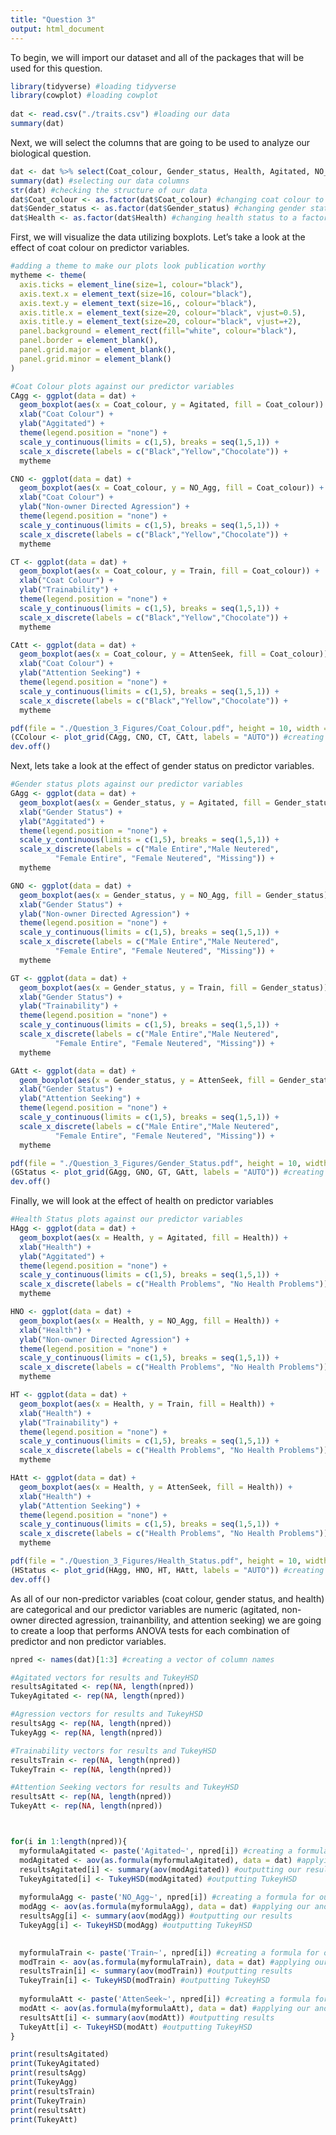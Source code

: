 ```yaml
---
title: "Question 3"
output: html_document
---
```


To begin, we will import our dataset and all of the packages that will be used for this question. 
```r
library(tidyverse) #loading tidyverse 
library(cowplot) #loading cowplot
 
dat <- read.csv("./traits.csv") #loading our data 
summary(dat)
```
Next, we will select the columns that are going to be used to analyze our biological question. 
```r
dat <- dat %>% select(Coat_colour, Gender_status, Health, Agitated, NO_Agg, Train, AttenSeek)
summary(dat) #selecting our data columns 
str(dat) #checking the structure of our data 
dat$Coat_colour <- as.factor(dat$Coat_colour) #changing coat colour to a factor
dat$Gender_status <- as.factor(dat$Gender_status) #changing gender status to a factor
dat$Health <- as.factor(dat$Health) #changing health status to a factor 
```
First, we will visualize the data utilizing boxplots. Let's take a look at the effect of coat colour on predictor variables. 
```r
#adding a theme to make our plots look publication worthy
mytheme <- theme(
  axis.ticks = element_line(size=1, colour="black"),
  axis.text.x = element_text(size=16, colour="black"),
  axis.text.y = element_text(size=16,, colour="black"),
  axis.title.x = element_text(size=20, colour="black", vjust=0.5),
  axis.title.y = element_text(size=20, colour="black", vjust=+2),
  panel.background = element_rect(fill="white", colour="black"),
  panel.border = element_blank(),
  panel.grid.major = element_blank(),
  panel.grid.minor = element_blank()
)

#Coat Colour plots against our predictor variables 
CAgg <- ggplot(data = dat) +
  geom_boxplot(aes(x = Coat_colour, y = Agitated, fill = Coat_colour)) +
  xlab("Coat Colour") +
  ylab("Aggitated") +
  theme(legend.position = "none") +
  scale_y_continuous(limits = c(1,5), breaks = seq(1,5,1)) +
  scale_x_discrete(labels = c("Black","Yellow","Chocolate")) +
  mytheme

CNO <- ggplot(data = dat) +
  geom_boxplot(aes(x = Coat_colour, y = NO_Agg, fill = Coat_colour)) +
  xlab("Coat Colour") + 
  ylab("Non-owner Directed Agression") +
  theme(legend.position = "none") +
  scale_y_continuous(limits = c(1,5), breaks = seq(1,5,1)) +
  scale_x_discrete(labels = c("Black","Yellow","Chocolate")) +
  mytheme

CT <- ggplot(data = dat) +
  geom_boxplot(aes(x = Coat_colour, y = Train, fill = Coat_colour)) +
  xlab("Coat Colour") +
  ylab("Trainability") +
  theme(legend.position = "none") +
  scale_y_continuous(limits = c(1,5), breaks = seq(1,5,1)) +
  scale_x_discrete(labels = c("Black","Yellow","Chocolate")) +
  mytheme

CAtt <- ggplot(data = dat) +
  geom_boxplot(aes(x = Coat_colour, y = AttenSeek, fill = Coat_colour)) +
  xlab("Coat Colour") +
  ylab("Attention Seeking") +
  theme(legend.position = "none") +
  scale_y_continuous(limits = c(1,5), breaks = seq(1,5,1)) +
  scale_x_discrete(labels = c("Black","Yellow","Chocolate")) +
  mytheme

pdf(file = "./Question_3_Figures/Coat_Colour.pdf", height = 10, width = 10)
(CColour <- plot_grid(CAgg, CNO, CT, CAtt, labels = "AUTO")) #creating a 4 plot graph
dev.off()
```
Next, lets take a look at the effect of gender status on predictor variables. 
```r
#Gender status plots against our predictor variables 
GAgg <- ggplot(data = dat) +
  geom_boxplot(aes(x = Gender_status, y = Agitated, fill = Gender_status)) +
  xlab("Gender Status") +
  ylab("Aggitated") +
  theme(legend.position = "none") +
  scale_y_continuous(limits = c(1,5), breaks = seq(1,5,1)) +
  scale_x_discrete(labels = c("Male Entire","Male Neutered",
          "Female Entire", "Female Neutered", "Missing")) +
  mytheme

GNO <- ggplot(data = dat) +
  geom_boxplot(aes(x = Gender_status, y = NO_Agg, fill = Gender_status)) +
  xlab("Gender Status") + 
  ylab("Non-owner Directed Agression") +
  theme(legend.position = "none") +
  scale_y_continuous(limits = c(1,5), breaks = seq(1,5,1)) +
  scale_x_discrete(labels = c("Male Entire","Male Neutered",
          "Female Entire", "Female Neutered", "Missing")) +
  mytheme

GT <- ggplot(data = dat) +
  geom_boxplot(aes(x = Gender_status, y = Train, fill = Gender_status)) +
  xlab("Gender Status") +
  ylab("Trainability") +
  theme(legend.position = "none") +
  scale_y_continuous(limits = c(1,5), breaks = seq(1,5,1)) +
  scale_x_discrete(labels = c("Male Entire","Male Neutered",
          "Female Entire", "Female Neutered", "Missing")) +
  mytheme

GAtt <- ggplot(data = dat) +
  geom_boxplot(aes(x = Gender_status, y = AttenSeek, fill = Gender_status)) +
  xlab("Gender Status") +
  ylab("Attention Seeking") +
  theme(legend.position = "none") +
  scale_y_continuous(limits = c(1,5), breaks = seq(1,5,1)) +
  scale_x_discrete(labels = c("Male Entire","Male Neutered",
          "Female Entire", "Female Neutered", "Missing")) +
  mytheme

pdf(file = "./Question_3_Figures/Gender_Status.pdf", height = 10, width = 20)
(GStatus <- plot_grid(GAgg, GNO, GT, GAtt, labels = "AUTO")) #creating a 4 plot graph
dev.off()
```
Finally, we will look at the effect of health on predictor variables
```r
#Health Status plots against our predictor variables 
HAgg <- ggplot(data = dat) +
  geom_boxplot(aes(x = Health, y = Agitated, fill = Health)) +
  xlab("Health") +
  ylab("Aggitated") +
  theme(legend.position = "none") +
  scale_y_continuous(limits = c(1,5), breaks = seq(1,5,1)) +
  scale_x_discrete(labels = c("Health Problems", "No Health Problems")) +
  mytheme

HNO <- ggplot(data = dat) +
  geom_boxplot(aes(x = Health, y = NO_Agg, fill = Health)) +
  xlab("Health") + 
  ylab("Non-owner Directed Agression") +
  theme(legend.position = "none") +
  scale_y_continuous(limits = c(1,5), breaks = seq(1,5,1)) +
  scale_x_discrete(labels = c("Health Problems", "No Health Problems")) +
  mytheme

HT <- ggplot(data = dat) +
  geom_boxplot(aes(x = Health, y = Train, fill = Health)) +
  xlab("Health") +
  ylab("Trainability") +
  theme(legend.position = "none") +
  scale_y_continuous(limits = c(1,5), breaks = seq(1,5,1)) +
  scale_x_discrete(labels = c("Health Problems", "No Health Problems")) +
  mytheme

HAtt <- ggplot(data = dat) +
  geom_boxplot(aes(x = Health, y = AttenSeek, fill = Health)) +
  xlab("Health") +
  ylab("Attention Seeking") +
  theme(legend.position = "none") +
  scale_y_continuous(limits = c(1,5), breaks = seq(1,5,1)) +
  scale_x_discrete(labels = c("Health Problems", "No Health Problems")) +
  mytheme

pdf(file = "./Question_3_Figures/Health_Status.pdf", height = 10, width = 10)
(HStatus <- plot_grid(HAgg, HNO, HT, HAtt, labels = "AUTO")) #creating a 4 plot graph 
dev.off()
```
As all of our non-predictor variables (coat colour, gender status, and health) are categorical and our predictor variables are numeric (agitated, non-owner directed agression, trainanbility, and attention seeking) we are going to create a loop that performs ANOVA tests for each combination of predictor and non predictor variables. 
```r
npred <- names(dat)[1:3] #creating a vector of column names 

#Agitated vectors for results and TukeyHSD
resultsAgitated <- rep(NA, length(npred))
TukeyAgitated <- rep(NA, length(npred))

#Agression vectors for results and TukeyHSD
resultsAgg <- rep(NA, length(npred))
TukeyAgg <- rep(NA, length(npred))

#Trainability vectors for results and TukeyHSD
resultsTrain <- rep(NA, length(npred))
TukeyTrain <- rep(NA, length(npred))

#Attention Seeking vectors for results and TukeyHSD
resultsAtt <- rep(NA, length(npred))
TukeyAtt <- rep(NA, length(npred))



for(i in 1:length(npred)){
  myformulaAgitated <- paste('Agitated~', npred[i]) #creating a formula for our anova test 
  modAgitated <- aov(as.formula(myformulaAgitated), data = dat) #applying our anova test 
  resultsAgitated[i] <- summary(aov(modAgitated)) #outputting our results 
  TukeyAgitated[i] <- TukeyHSD(modAgitated) #outputting TukeyHSD 
  
  myformulaAgg <- paste('NO_Agg~', npred[i]) #creating a formula for our anova test
  modAgg <- aov(as.formula(myformulaAgg), data = dat) #applying our anova test
  resultsAgg[i] <- summary(aov(modAgg)) #outputting our results 
  TukeyAgg[i] <- TukeyHSD(modAgg) #outputting TukeyHSD

  
  myformulaTrain <- paste('Train~', npred[i]) #creating a formula for our anova test
  modTrain <- aov(as.formula(myformulaTrain), data = dat) #applying our anova test 
  resultsTrain[i] <- summary(aov(modTrain)) #outputting results 
  TukeyTrain[i] <- TukeyHSD(modTrain) #outputting TukeyHSD
  
  myformulaAtt <- paste('AttenSeek~', npred[i]) #creating a formula for our anova test 
  modAtt <- aov(as.formula(myformulaAtt), data = dat) #applying our anova test 
  resultsAtt[i] <- summary(aov(modAtt)) #outputting results 
  TukeyAtt[i] <- TukeyHSD(modAtt) #outputting TukeyHSD
}

print(resultsAgitated)
print(TukeyAgitated)
print(resultsAgg)
print(TukeyAgg)
print(resultsTrain)
print(TukeyTrain)
print(resultsAtt)
print(TukeyAtt)
```


